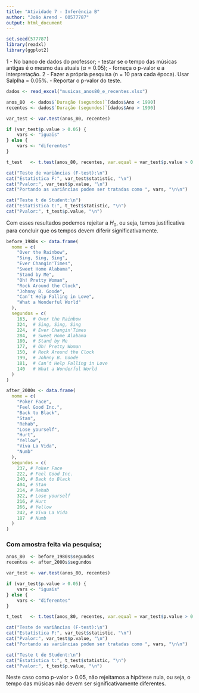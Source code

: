 ```yaml
---
title: "Atividade 7 - Inferência B"
author: "João Arend - 00577787"
output: html_document
---
```


```r

set.seed(577787)
library(readxl)
library(ggplot2)
```

1 - No banco de dados do professor;
    - testar se o tempo das músicas antigas é o mesmo das atuais ($\alpha = 0.05$);
    - forneça o p-valor e a interpretação.
2 - Fazer a própria pesquisa (n = 10 para cada época). Usar $alplha = 0.05%.
    - Reportar o p-valor do teste.

```r

dados <- read_excel("musicas_anos80_e_recentes.xlsx")

anos_80  <- dados$`Duração (segundos)`[dados$Ano < 1990]
recentes <- dados$`Duração (segundos)`[dados$Ano > 1990]

var_test <- var.test(anos_80, recentes)

if (var_test$p.value > 0.05) {
    vars <- "iguais"
} else {
    vars <- "diferentes"
}

t_test   <- t.test(anos_80, recentes, var.equal = var_test$p.value > 0.05)

cat("Teste de variâncias (F-test):\n")
cat("Estatística F:", var_test$statistic, "\n")
cat("Pvalor:", var_test$p.value, "\n")
cat("Portando as variâncias podem ser tratadas como ", vars, "\n\n")

cat("Teste t de Student:\n")
cat("Estatística t:", t_test$statistic, "\n")
cat("Pvalor:", t_test$p.value, "\n")
```

Com esses resultados podemos rejeitar a $H_0$, ou seja, temos justificativa para concluir que os tempos devem diferir significativamente.

```r

before_1980s <- data.frame(
  nome = c(
    "Over the Rainbow",
    "Sing, Sing, Sing",
    "Ever Changin'Times",
    "Sweet Home Alabama",
    "Stand by Me",
    "Oh! Pretty Woman",
    "Rock Around the Clock",
    "Johnny B. Goode",
    "Can’t Help Falling in Love",
    "What a Wonderful World"
  ),
  segundos = c(
    163,  # Over the Rainbow
    324,  # Sing, Sing, Sing
    224,  # Ever Changin'Times
    284,  # Sweet Home Alabama
    180,  # Stand by Me
    177,  # Oh! Pretty Woman
    150,  # Rock Around the Clock
    199,  # Johnny B. Goode
    181,  # Can’t Help Falling in Love
    140   # What a Wonderful World
  )
)

after_2000s <- data.frame(
  nome = c(
    "Poker Face",
    "Feel Good Inc.",
    "Back to Black",
    "Stan",
    "Rehab",
    "Lose yourself",
    "Hurt",
    "Yellow",
    "Viva La Vida",
    "Numb"
  ),
  segundos = c(
    237, # Poker Face
    222, # Feel Good Inc.
    240, # Back to Black
    404, # Stan
    214, # Rehab
    322, # Lose yourself
    216, # Hurt
    266, # Yellow
    242, # Viva La Vida
    187  # Numb
  )
)
```

### Com amostra feita via pesquisa;
```r

anos_80  <- before_1980s$segundos
recentes <- after_2000s$segundos

var_test <- var.test(anos_80, recentes)

if (var_test$p.value > 0.05) {
    vars <- "iguais"
} else {
    vars <- "diferentes"
}

t_test   <- t.test(anos_80, recentes, var.equal = var_test$p.value > 0.05)

cat("Teste de variâncias (F-test):\n")
cat("Estatística F:", var_test$statistic, "\n")
cat("Pvalor:", var_test$p.value, "\n")
cat("Portando as variâncias podem ser tratadas como ", vars, "\n\n")

cat("Teste t de Student:\n")
cat("Estatística t:", t_test$statistic, "\n")
cat("Pvalor:", t_test$p.value, "\n")
```
Neste caso como p-valor > 0.05, não rejeitamos a hipótese nula, ou seja, o tempo das músicas não devem ser significativamente diferentes.